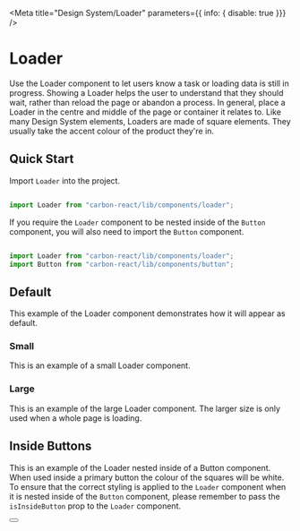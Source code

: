 
<Meta title="Design System/Loader" parameters={{ info: { disable: true }}} />

# Loader
Use the Loader component to let users know a task or loading data is still in progress. 
Showing a Loader helps the user to understand that they should wait, rather than reload the page or abandon a process.
In general, place a Loader in the centre and middle of the page or container it relates to.
Like many Design System elements, Loaders are made of square elements. They usually take the accent colour of the product they're in.


## Quick Start
Import `Loader` into the project.

```jsx

import Loader from "carbon-react/lib/components/loader";

```
If you require the `Loader` component to be nested inside of the `Button` component, you will also need to import the `Button` component.

```jsx

import Loader from "carbon-react/lib/components/loader";
import Button from "carbon-react/lib/components/button";

```

## Default
This example of the Loader component demonstrates how it will appear as default.

<Preview>
  <Story name="default">
    <Loader />
  </Story>
</Preview>

### Small
This is an example of a small Loader component.

<Preview>
  <Story name="small">
    <Loader size='small' />
  </Story>
</Preview>

### Large
This is an example of the large Loader component. The larger size is only used when a whole page is loading.

<Preview>
  <Story name="large">
    <Loader size='large' />
  </Story>
</Preview>


## Inside Buttons
This is an example of the Loader nested inside of a Button component. When used inside a primary button the colour of the squares will be white.
To ensure that the correct styling is applied to the `Loader` component when it is nested inside of the `Button` component,
please remember to pass the `isInsideButton` prop to the `Loader` component.

<Preview>
  <Story name="inside Buttons">
    <Button buttonType='primary'>
      <Loader isInsideButton/>
    </Button>
  </Story>
</Preview>

<Props of={Loader} />